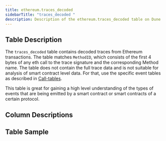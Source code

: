 ```yaml
---
title: ethereum.traces_decoded
sidebarTitle: "traces_decoded "
description: Description of the ethereum.traces_decoded table on Dune
---
```


## Table Description

The `traces_decoded` table contains decoded traces from Ethereum transactions. The table matches `MethodID`, which consists of the first 4 bytes of any eth call to the trace signature and the corresponding Method name. The table does not contain the full trace data and is not suitable for analysis of smart contract level data. For that, use the specific event tables as described in [Call-tables](/data-tables/evm/ethereum/decoded/traces-decoded). 

This table is great for gaining a high level understanding of the types of events that are being emitted by a smart contract or smart contracts of a certain protocol.

## Column Descriptions


<ColumnDescriptions tableSchema="ethereum" tableName="traces_decoded" />

## Table Sample


<TableSample tableSchema="ethereum" tableName="traces_decoded" />
